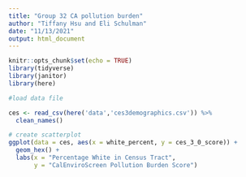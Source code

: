 ```yaml
---
title: "Group 32 CA pollution burden"
author: "Tiffany Hsu and Eli Schulman"
date: "11/13/2021"
output: html_document
---
```


```r
knitr::opts_chunk$set(echo = TRUE)
library(tidyverse)
library(janitor)
library(here)
```

```r
#load data file

ces <- read_csv(here('data','ces3demographics.csv')) %>% 
  clean_names()
```

```r
# create scatterplot 
ggplot(data = ces, aes(x = white_percent, y = ces_3_0_score)) +
  geom_hex() +
  labs(x = "Percentage White in Census Tract",
       y = "CalEnviroScreen Pollution Burden Score")
```



